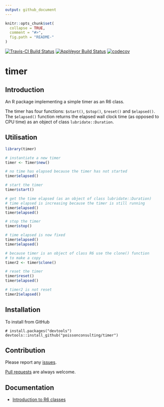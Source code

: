 ```yaml
---
output: github_document
---
```


<!-- README.md is generated from README.Rmd. Please edit that file -->

```r
knitr::opts_chunk$set(
  collapse = TRUE,
  comment = "#>",
  fig.path = "README-"
)
```

[![Travis-CI Build Status](https://travis-ci.org/poissonconsulting/timer.svg?branch=master)](https://travis-ci.org/poissonconsulting/timer)
[![AppVeyor Build Status](https://ci.appveyor.com/api/projects/status/github/poissonconsulting/timer?branch=master&svg=true)](https://ci.appveyor.com/project/poissonconsulting/timer)
[![codecov](https://codecov.io/gh/poissonconsulting/timer/branch/master/graph/badge.svg)](https://codecov.io/gh/poissonconsulting/timer)

# timer

## Introduction

An R package implementing a simple timer as an R6 class.

The timer has four functions: `$start()`, `$stop()`, `$reset()` and `$elapsed()`.
The `$elapsed()` function returns the elapsed wall clock time (as opposed to CPU time)
as an object of class `lubridate::Duration`.

## Utilisation

```r
library(timer)

# instantiate a new timer
timer <- Timer$new()

# no time has elapsed because the timer has not started
timer$elapsed()

# start the timer
timer$start()

# get the time elapsed (as an object of class lubridate::Duration)
# time elapsed is increasing because the timer is still running
timer$elapsed()
timer$elapsed()

# stop the timer
timer$stop()

# time elapsed is now fixed
timer$elapsed()
timer$elapsed()

# because timer is an object of class R6 use the clone() function
# to make a copy
timer2 <- timer$clone()

# reset the timer
timer$reset()
timer$elapsed()

# timer2 is not reset
timer2$elapsed()
```

## Installation

To install from GitHub
```
# install.packages("devtools")
devtools::install_github("poissonconsulting/timer")
```

## Contribution

Please report any [issues](https://github.com/poissonconsulting/timer/issues).

[Pull requests](https://github.com/poissonconsulting/timer/pulls) are always welcome.

## Documentation

- [Introduction to R6 classes](https://cran.r-project.org/package=R6/vignettes/Introduction.html)
